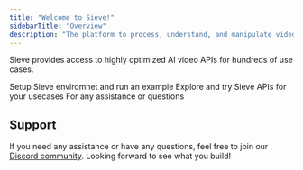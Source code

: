 ```yaml
---
title: "Welcome to Sieve!"
sidebarTitle: "Overview"
description: "The platform to process, understand, and manipulate video."
---
```


Sieve provides access to highly optimized AI video APIs for hundreds of use cases.

<CardGroup cols={2}>
  <Card
    title="Quickstart"
    icon="bolt-lightning"
    iconType="duotone"
    color="#7240ff"
    href="/guide/quickstart"
  >
    Setup Sieve enviromnet and run an example
  </Card>
  <Card
    title="API Playground"
    icon="photo-film-music"
    iconType="duotone"
    color="#7240ff"
    href="https://sievedata.com/explore"
  >
    Explore and try Sieve APIs for your usecases
  </Card>
  <Card
    title="Support"
    icon="comments-question"
    iconType="duotone"
    color="#7240ff"
    href="https://discord.com/invite/Pnh97rvRtD"
  >
    For any assistance or questions
  </Card>
</CardGroup>

## Support

If you need any assistance or have any questions, feel free to join our [Discord community](https://discord.com/invite/Pnh97rvRtD). Looking forward to see what you build\!

